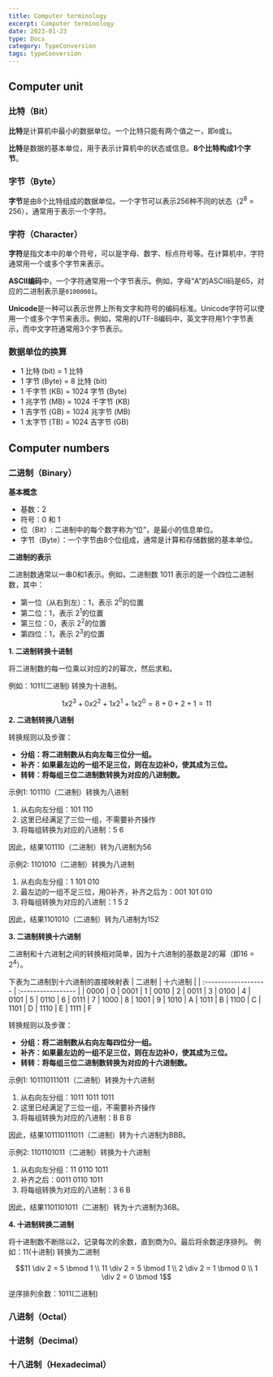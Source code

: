 ```yaml
---
title: Computer terminology
excerpt: Computer terminology
date: 2023-01-23
type: Docs
category: TypeConversion
tags: typeConversion
---
```


## Computer unit

### 比特（Bit）

**比特**是计算机中最小的数据单位。一个比特只能有两个值之一，即`0`或`1`。

**比特**是数据的基本单位，用于表示计算机中的状态或信息。**8个比特构成1个字节**。


### 字节（Byte）

**字节**是由8个比特组成的数据单位。一个字节可以表示256种不同的状态（2<sup>8</sup> = 256），通常用于表示一个字符。


### 字符（Character）

**字符**是指文本中的单个符号，可以是字母、数字、标点符号等。在计算机中，字符通常用一个或多个字节来表示。

**ASCII编码**中，一个字符通常用一个字节表示。例如，字母“A”的ASCII码是65，对应的二进制表示是`01000001`。

**Unicode**是一种可以表示世界上所有文字和符号的编码标准。Unicode字符可以使用一个或多个字节来表示。例如，常用的UTF-8编码中，英文字符用1个字节表示，而中文字符通常用3个字节表示。

### 数据单位的换算

- 1 比特 (bit) = 1 比特
- 1 字节 (Byte) = 8 比特 (bit)
- 1 千字节 (KB) = 1024 字节 (Byte)
- 1 兆字节 (MB) = 1024 千字节 (KB)
- 1 吉字节 (GB) = 1024 兆字节 (MB)
- 1 太字节 (TB) = 1024 吉字节 (GB)

## Computer numbers

### 二进制（Binary）

**基本概念**

- 基数：2
- 符号：0 和 1
- 位（Bit）: 二进制中的每个数字称为“位”，是最小的信息单位。
- 字节（Byte）：一个字节由8个位组成，通常是计算和存储数据的基本单位。

**二进制的表示**

二进制数通常以一串0和1表示。例如，二进制数 1011 表示的是一个四位二进制数，其中：

- 第一位（从右到左）：1，表示 2<sup>0</sup>的位置
- 第二位：1，表示 2<sup>1</sup>的位置
- 第三位：0，表示 2<sup>2</sup>的位置
- 第四位：1，表示 2<sup>3</sup>的位置


<Strong className='text-indigo-300'>1. 二进制转换十进制</Strong>

将二进制数的每一位乘以对应的2的幂次，然后求和。

例如：1011(二进制) 转换为十进制。

```math
1 x 2^3 + 0 x 2^2 + 1 x 2^1 + 1 x 2^0 = 8 + 0 + 2 + 1 = 11
```

<Strong className='text-indigo-300'>2. 二进制转换八进制</Strong>

转换规则以及步骤：

- **分组：将二进制数从右向左每三位分一组。**
- **补齐：如果最左边的一组不足三位，则在左边补0，使其成为三位。**
- **转转：将每组三位二进制数转换为对应的八进制数。**

<CodeStep step={1}>示例1: </CodeStep>101110（二进制）转换为八进制

1. 从右向左分组：101 110
2. 这里已经满足了三位一组，不需要补齐操作
3. 将每组转换为对应的八进制：5 6

因此，结果101110（二进制）转为八进制为56

<CodeStep step={2}>示例2: </CodeStep>1101010（二进制）转换为八进制

1. 从右向左分组：1 101 010
2. 最左边的一组不足三位，用0补齐，补齐之后为：001 101 010
2. 将每组转换为对应的八进制：1 5 2

因此，结果1101010（二进制）转为八进制为152

<Strong className='text-indigo-300'>3. 二进制转换十六进制</Strong>

二进制和十六进制之间的转换相对简单，因为十六进制的基数是2的幂（即16 = 2<sup>4</sup>）。

下表为二进制到十六进制的直接映射表
| 二进制	              | 十六进制	          |
| :------------------- | :----------------- |
| 0000                 | 0
| 0001                 | 1
| 0010                 | 2
| 0011                 | 3
| 0100                 | 4
| 0101                 | 5
| 0110                 | 6
| 0111                 | 7
| 1000                 | 8
| 1001                 | 9
| 1010                 | A
| 1011                 | B
| 1100                 | C
| 1101                 | D
| 1110                 | E
| 1111                 | F


转换规则以及步骤：

- **分组：将二进制数从右向左每四位分一组。**
- **补齐：如果最左边的一组不足三位，则在左边补0，使其成为三位。**
- **转转：将每组三位二进制数转换为对应的十六进制数。**

<CodeStep step={1}>示例1: </CodeStep>101110111011（二进制）转换为十六进制

1. 从右向左分组：1011 1011 1011
2. 这里已经满足了三位一组，不需要补齐操作
2. 将每组转换为对应的八进制：B B B

因此，结果101110111011（二进制）转为十六进制为BBB。

<CodeStep step={1}>示例2: </CodeStep>1101101011（二进制）转换为十六进制

1. 从右向左分组：11 0110 1011
2. 补齐之后：0011 0110 1011
2. 将每组转换为对应的八进制：3 6 B

因此，结果1101101011（二进制）转为十六进制为36B。


<Strong className='text-indigo-300'>4. 十进制转换二进制</Strong>

将十进制数不断除以2，记录每次的余数，直到商为0。最后将余数逆序排列。
例如：11(十进制) 转换为二进制

```math
11 \div 2 = 5 \bmod 1 \\
11 \div 2 = 5 \bmod 1 \\
2 \div 2  = 1 \bmod 0 \\
1 \div 2  = 0 \bmod 1
```

逆序排列余数：1011(二进制)


### 八进制（Octal）


### 十进制（Decimal）


### 十八进制（Hexadecimal）












